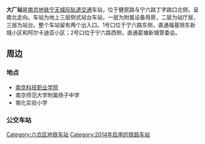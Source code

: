 {{distinguish|大厂站 (河北省)|大厂县站|大场站|大场镇站}}
{{Station Infobox
|Station Name = 大厂
|Engname = Dachang
|Linecolor1 = #ECA153
|Image = Nanjing Metro S8 in Dachang Station.jpg
|Caption = 
|Code = 
|Location = [[江苏省|江苏省]][[南京市|南京市]][[六合区|六合区]]
|Coord = {{coord|32.234609|118.746642|format=dms|type:railwaystation_region:CN}}
|Colour = 
|Type = 地上侧式车站
|connections = [[南京公交|南京公交]]
|Line = {{RailwayLineColor|#ECA153|■}}[[南京地铁S8号线|南京地铁S8号线]]
|Open = 2014年8月1日
|Platform = 1个
|Exit = 2个
|Openhours = 
|Time First = 
|Time Last = 
|Map = 
|Linename1 = [[南京地铁S8号线|S8号线]]
|start1 = [[泰山新村站|泰山新村]]
|pre1 = [[卸甲甸站|卸甲甸]]
|next1 = [[葛塘站|葛塘]]
|end1 =  [[金牛湖站|金牛湖]]
|Linename2 =
|start2 = 
|pre2 = 
|next2 =
|end2 =
}}

'''大厂站'''是[[南京地铁|南京地铁]][[宁天城际轨道交通|宁天城际轨道交通]]车站，位于健民路与宁六路丁字路口北侧，呈南北走向。车站为地上三层侧式站台车站，一层为附属设备用房，二层为站厅层，三层为站台。整个车站留有两个出入口。1号口位于宁六路东侧，直通福基旭东新城小区和阿尔卡迪亚小区；2号口位于宁六路西侧，直通葛塘新城管委会。
==周边==
===地点===
*[[南京科技职业学院|南京科技职业学院]]
*南京师范大学附属扬子中学
*南化实验小学
===公交车站===
{{南京公交线路简单列表|station=大厂地铁站（近1、2出口）|D61|Y28|502|503|640|649}}
{{南京公交线路简单列表|station=大厂地铁站西（近2出口）|640}}

{{宁天城际轨道交通车站}}
[[Category:六合区地铁车站|Category:六合区地铁车站]]
[[Category:2014年启用的铁路车站|Category:2014年启用的铁路车站]]